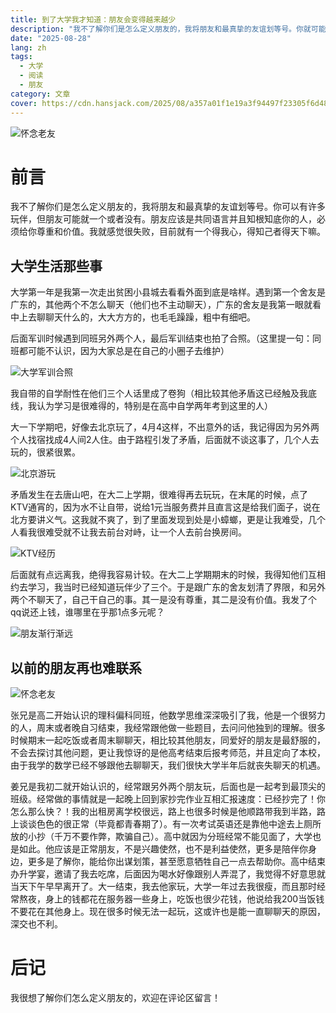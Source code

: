 ```yaml
---
title: 到了大学我才知道：朋友会变得越来越少
description: "我不了解你们是怎么定义朋友的，我将朋友和最真挚的友谊划等号。你就可能有许多玩伴，但朋友可能就一个或者没有。"
date: "2025-08-28"
lang: zh
tags:
  - 大学
  - 阅读
  - 朋友
category: 文章
cover: https://cdn.hansjack.com/2025/08/a357a01f1e19a3f94497f23305f6d482.webp
---
```



<Image
  src="https://cdn.hansjack.com/2025/08/a357a01f1e19a3f94497f23305f6d482.webp"
  alt="怀念老友"
  width={800}
  height={600}
  isArticleImage={true}
/>

# 前言

我不了解你们是怎么定义朋友的，我将朋友和最真挚的友谊划等号。你可以有许多玩伴，但朋友可能就一个或者没有。朋友应该是共同语言并且知根知底你的人，必须给你尊重和价值。我就感觉很失败，目前就有一个得我心，得知己者得天下嘛。

## 大学生活那些事

大学第一年是我第一次走出贫困小县城去看看外面到底是啥样。遇到第一个舍友是广东的，其他两个不怎么聊天（他们也不主动聊天），广东的舍友是我第一眼就看中上去聊聊天什么的，大大方方的，也毛毛躁躁，粗中有细吧。

后面军训时候遇到同班另外两个人，最后军训结束也拍了合照。（这里提一句：同班都可能不认识，因为大家总是在自己的小圈子去维护）

<Image
  src="https://cdn.hansjack.com/2025/08/aded73acfbdd40ec4e1c8cebf3102b88.webp"
  alt="大学军训合照"
  width={800}
  height={600}
  isArticleImage={true}
/>

我自带的自学耐性在他们三个人话里成了卷狗（相比较其他矛盾这已经触及我底线，我认为学习是很难得的，特别是在高中自学两年考到这里的人）

大一下学期吧，好像去北京玩了，4月4这样，不出意外的话，我记得因为另外两个人找宿找成4人间2人住。由于路程引发了矛盾，后面就不谈这事了，几个人去玩的，很紧很累。

<Image
  src="https://cdn.hansjack.com/2025/08/3a9a149af11930c52953b31b2d0fff40.webp"
  alt="北京游玩"
  width={800}
  height={600}
  isArticleImage={true}
/>

矛盾发生在去唐山吧，在大二上学期，很难得再去玩玩，在末尾的时候，点了KTV通宵的，因为水不让自带，说给1元当服务费并且直言这是给我们面子，说在北方要讲义气。这我就不爽了，到了里面发现到处是小蟑螂，更是让我难受，几个人看我很难受就不让我去前台对峙，让一个人去前台换房间。

<Image
  src="https://cdn.hansjack.com/2025/08/a80088387fa498672cf9affb8a170837.webp"
  alt="KTV经历"
  width={800}
  height={600}
  isArticleImage={true}
/>

后面就有点远离我，绝得我容易计较。在大二上学期期末的时候，我得知他们互相约去学习，我当时已经知道玩伴少了三个。于是跟广东的舍友划清了界限，和另外两个不聊天了，自己干自己的事。其一是没有尊重，其二是没有价值。我发了个qq说还上钱，谁哪里在乎那1点多元呢？

<Image
  src="https://cdn.hansjack.com/2025/08/34d5eb1f6496ff8d22fe7d19feb69c7e.webp"
  alt="朋友渐行渐远"
  width={800}
  height={600}
  isArticleImage={true}
/>

## 以前的朋友再也难联系

<Image
  src="https://cdn.hansjack.com/2025/08/a357a01f1e19a3f94497f23305f6d482.webp"
  alt="怀念老友"
  width={800}
  height={600}
  isArticleImage={true}
/>

张兄是高二开始认识的理科偏科同班，他数学思维深深吸引了我，他是一个很努力的人，周末或者晚自习结束，我经常跟他做一些题目，去问问他独到的理解。很多时候期末一起吃饭或者周末聊聊天，相比较其他朋友，同爱好的朋友是最舒服的，不会去探讨其他问题，更让我惊讶的是他高考结束后报考师范，并且定向了本校，由于我学的数学已经不够跟他去聊聊天，我们很快大学半年后就丧失聊天的机遇。

姜兄是我初二就开始认识的，经常跟另外两个朋友玩，后面也是一起考到最顶尖的班级。经常做的事情就是一起晚上回到家抄完作业互相汇报速度：已经抄完了！你怎么那么快？！我的出租房离学校很远，路上也很多时候是他顺路带我到半路，路上谈谈色色的很正常（毕竟都青春期了）。有一次考试英语还是靠他中途去上厕所放的小抄（千万不要作弊，欺骗自己）。高中就因为分班经常不能见面了，大学也是如此。他应该是正常朋友，不是兴趣使然，也不是利益使然，更多是陪伴你身边，更多是了解你，能给你出谋划策，甚至愿意牺牲自己一点去帮助你。高中结束办升学宴，邀请了我去吃席，后面因为喝水好像跟别人弄混了，我觉得不好意思就当天下午早早离开了。大一结束，我去他家玩，大学一年过去我很瘦，而且那时经常熬夜，身上的钱都花在服务器一些身上，吃饭也很少花钱，他说给我200当饭钱不要花在其他身上。现在很多时候无法一起玩，这或许也是能一直聊聊天的原因，深交也不利。

# 后记

我很想了解你们怎么定义朋友的，欢迎在评论区留言！